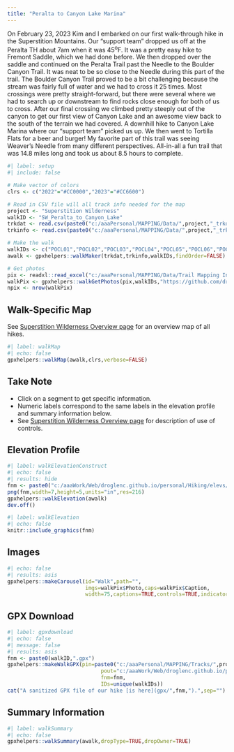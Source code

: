 ```yaml
---
title: "Peralta to Canyon Lake Marina"
---
```


On February 23, 2023 Kim and I embarked on our first walk-through hike in the Superstition Mountains. Our "support team" dropped us off at the Peralta TH about 7am when it was 45<sup>o</sup>F. It was a pretty easy hike to Fremont Saddle, which we had done before. We then dropped over the saddle and continued on the Peralta Trail past the Needle to the Boulder Canyon Trail. It was neat to be so close to the Needle during this part of the trail. The Boulder Canyon Trail proved to be a bit challenging because the stream was fairly full of water and we had to cross it 25 times. Most crossings were pretty straight-forward, but there were several where we had to search up or downstream to find rocks close enough for both of us to cross. After our final crossing we climbed pretty steeply out of the canyon to get our first view of Canyon Lake and an awesome view back to the south of the terrain we had covered. A downhill hike to Canyon Lake Marina where our "support team" picked us up. We then went to Tortilla Flats for a beer and burger! My favorite part of this trail was seeing Weaver's Needle from many different perspectives. All-in-all a fun trail that was 14.8 miles long and took us about 8.5 hours to complete.

```r
#| label: setup
#| include: false

# Make vector of colors
clrs <- c("2022"="#CC0000","2023"="#CC6600")

# Read in CSV file will all track info needed for the map
project <- "Superstition Wilderness"
walkID <- "SW_Peralta_to_Canyon_Lake"
trkdat <- read.csv(paste0("c:/aaaPersonal/MAPPING/Data/",project,"_trkdat.csv"))
trkinfo <- read.csv(paste0("c:/aaaPersonal/MAPPING/Data/",project,"_trkinfo.csv"))

# Make the walk
walkIDs <- c("POCL01","POCL02","POCL03","POCL04","POCL05","POCL06","POCL07","POCL08","POCL09","POCL10")
awalk <- gpxhelpers::walkMaker(trkdat,trkinfo,walkIDs,findOrder=FALSE)

# Get photos
pix <- readxl::read_excel("c:/aaaPersonal/MAPPING/Data/Trail Mapping Info.xlsx",sheet="Photos")
walkPix <- gpxhelpers::walkGetPhotos(pix,walkIDs,"https://github.com/droglenc/MAPPING/raw/main/Images")
npix <- nrow(walkPix)
```

## Walk-Specific Map
See [Superstition Wilderness Overview page](Superstition Wilderness.html) for an overview map of all hikes.

```r
#| label: walkMap
#| echo: false
gpxhelpers::walkMap(awalk,clrs,verbose=FALSE)
```

:::{.callout-note appearance="simple"}
## Take Note
- Click on a segment to get specific information.
- Numeric labels correspond to the same labels in the elevation profile and summary information below.
- See [Superstition Wilderness Overview page](Superstition Wilderness.html) for description of use of controls.
:::

## Elevation Profile
```r
#| label: walkElevationConstruct
#| echo: false
#| results: hide
fnm <- paste0("c:/aaaWork/Web/droglenc.github.io/personal/Hiking/elevs/",walkID,".png") 
png(fnm,width=7,height=5,units="in",res=216)
gpxhelpers::walkElevation(awalk)
dev.off()
```
```r
#| label: walkElevation
#| echo: false
knitr::include_graphics(fnm)
```

## Images
```r
#| echo: false
#| results: asis
gpxhelpers::makeCarousel(id="Walk",path="",
                         imgs=walkPix$Photo,caps=walkPix$Caption,
                         width=75,captions=TRUE,controls=TRUE,indicators=FALSE)
```

## GPX Download
```r
#| label: gpxdownload
#| echo: false
#| message: false
#| results: asis
fnm <- paste0(walkID,".gpx")
gpxhelpers::makeWalkGPX(pin=paste0("c:/aaaPersonal/MAPPING/Tracks/",project),
                              pout="c:/aaaWork/Web/droglenc.github.io/personal/Hiking/gpx",
                              fnm=fnm,
                              IDs=unique(walkIDs))
cat("A sanitized GPX file of our hike [is here](gpx/",fnm,").",sep="")
```

## Summary Information
```r
#| label: walkSummary
#| echo: false
gpxhelpers::walkSummary(awalk,dropType=TRUE,dropOwner=TRUE)
```
